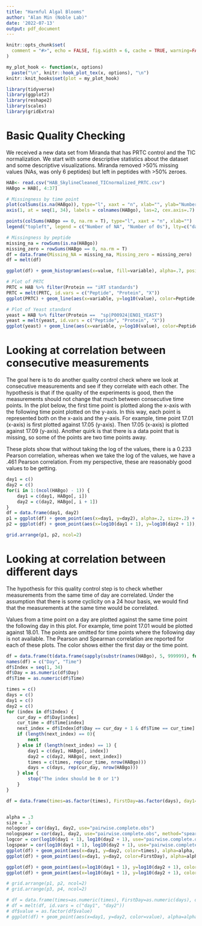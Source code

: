 ```yaml
---
title: "Harmful Algal Blooms"
author: "Alan Min (Noble Lab)"
date: '2022-07-13'
output: pdf_document
---
```


```r
knitr::opts_chunk$set(
  comment = "#>", echo = FALSE, fig.width = 6, cache = TRUE, warning=FALSE, message=FALSE
)

my_plot_hook <- function(x, options)
  paste("\n", knitr::hook_plot_tex(x, options), "\n")
knitr::knit_hooks$set(plot = my_plot_hook)

library(tidyverse)
library(ggplot2)
library(reshape2)
library(scales)
library(gridExtra)
```

# Basic Quality Checking

We received a new data set from Miranda that has PRTC control and the TIC normalization. We start with some descriptive statistics about the dataset and some descriptive visualizations. Miranda removed >50% missing values (NAs, was only 6 peptides) but left in peptides with >50% zeroes. 

```r
HAB<- read.csv("HAB_SkylineCleaned_TICnormalized_PRTC.csv")
HABgo = HAB[, 4:37]

# Missingness by time point
plot(colSums(is.na(HABgo)), type="l", xaxt = "n", xlab="", ylab="Number of NA or Zero at each time point", lty="dashed", ylim=c(0,700), main="Missingness by time point")
axis(1, at = seq(1, 34), labels = colnames(HABgo), las=2, cex.axis=.7)

points(colSums(HABgo == 0, na.rm = T), type="l", xaxt = "n", xlab="")
legend("topleft", legend = c("Number of NA", "Number of 0s"), lty=c("dashed", "solid"))

# Missingness by peptide
missing_na = rowSums(is.na(HABgo))
missing_zero = rowSums(HABgo == 0, na.rm = T)
df = data.frame(Missing_NA = missing_na, Missing_zero = missing_zero)
df = melt(df)

ggplot(df) + geom_histogram(aes(x=value, fill=variable), alpha=.7, position="identity") + xlab("Amount of missingness") +ggtitle("Missingness by peptide")

# Plot of PRTC 
PRTC = HAB %>% filter(Protein == "iRT standards")
PRTC = melt(PRTC, id.vars = c("Peptide", "Protein", "X"))
ggplot(PRTC) + geom_line(aes(x=variable, y=log10(value), color=Peptide, group=Peptide)) + geom_point(aes(x=variable, y=log10(value), color=Peptide, group=Peptide), size=.6) + theme(axis.text.x = element_text(angle = 90)) + ggtitle("PRTC standards over time") + xlab("Time Point (Run_Day.Time)")

# Plot of Yeast standard
yeast = HAB %>% filter(Protein ==  "sp|P00924|ENO1_YEAST")
yeast = melt(yeast, id.vars = c("Peptide", "Protein", "X"))
ggplot(yeast) + geom_line(aes(x=variable, y=log10(value), color=Peptide, group=Peptide)) + geom_point(aes(x=variable, y=log10(value), color=Peptide, group=Peptide), size=.6) + theme(axis.text.x = element_text(angle = 90)) + ggtitle("Yeast standards over time") + xlab("Time Point (Run_Day.Time)")

```


# Looking at correlation between consecutive measurements

The goal here is to do another quality control check where we look at consecutive measurements and see if they correlate with each other. The hypothesis is that if the quality of the experiments is good, then the measurements should not change that much between consecutive time points. In the plot below, the first time point is plotted along the x-axis with the following time point plotted on the y-axis. In this way, each point is represented both on the x-axis and the y-axis. For example, time point 17.01 (x-axis) is first plotted against 17.05 (y-axis). Then 17.05 (x-axis) is plotted against 17.09 (y-axis). Another quirk is that there is a data point that is missing, so some of the points are two time points away. 

These plots show that without taking the log of the values, there is a 0.233 Pearson correlation, whereas when we take the log of the values, we have a .461 Pearson correlation. From my perspective, these are reasonably good values to be getting. 

```r
day1 = c()
day2 = c()
for(i in 1:(ncol(HABgo) - 1)) {
	day1 = c(day1, HABgo[, i])
	day2 = c(day2, HABgo[, i + 1])
}
df = data.frame(day1, day2)
p1 = ggplot(df) + geom_point(aes(x=day1, y=day2), alpha=.2, size=.2) + ggtitle(sprintf("Cor: %.03f, Spear: %.03f", cor(day1, day2, use = "pairwise.complete.obs"), cor(day1, day2, use = "pairwise.complete.obs", method="spearman"))) + xlab("Time Point 1") + ylab("Time Point 2")
p2 = ggplot(df) + geom_point(aes(x=log10(day1 + 1), y=log10(day2 + 1)), alpha=.2, size=.2)+ ggtitle(sprintf("Cor: %.03f, Spear: %.03f", cor(log10(day1+1), log10(day2+1), use = "pairwise.complete.obs"), cor(log10(day1+1), log10(day2+1), use = "pairwise.complete.obs", method="spearman"))) + xlab("Time Point 1") + ylab("Time Point 2")

grid.arrange(p1, p2, ncol=2)
```

# Looking at correlation between different days 

The hypothesis for this quality control step is to check whether measurements from the same time of day are correlated. Under the assumption that there is some cyclicity on a 24 hour basis, we would find that the measurements at the same time would be correlated. 

Values from a time point on a day are plotted against the same time point the following day in this plot. For example, time point 17.01 would be plotted against 18.01. The points are omitted for time points where the following day is not available. The Pearson and Spearman correlation are reported for each of these plots. The color shows either the first day or the time point.  

```r
df = data.frame(t(data.frame(sapply(substr(names(HABgo), 5, 999999), function(x) strsplit(x, ".", fixed=T)))))
names(df) = c("Day", "Time")
df$Index = seq(1, 34)
df$Day = as.numeric(df$Day)
df$Time = as.numeric(df$Time)

times = c()
days = c()
day1 = c()
day2 = c() 
for (index in df$Index) {
	cur_day = df$Day[index]
	cur_time = df$Time[index]
	next_index = df$Index[df$Day == cur_day + 1 & df$Time == cur_time]
	if (length(next_index) == 0){
		next
	} else if (length(next_index) == 1) {
		day1 = c(day1, HABgo[, index])
		day2 = c(day2, HABgo[, next_index])
		times = c(times, rep(cur_time, nrow(HABgo)))
		days = c(days, rep(cur_day, nrow(HABgo)))
	} else {
		stop("The index should be 0 or 1")
	}
}

df = data.frame(times=as.factor(times), FirstDay=as.factor(days), day1=day1, day2=day2)


alpha = .3
size = .3
nologcor = cor(day1, day2, use="pairwise.complete.obs")
nologspear = cor(day1, day2, use="pairwise.complete.obs", method="spearman")
logcor = cor(log10(day1 + 1), log10(day2 + 1), use="pairwise.complete.obs")
logspear = cor(log10(day1 + 1), log10(day2 + 1), use="pairwise.complete.obs", method="spearman")
ggplot(df) + geom_point(aes(x=day1, y=day2, color=times), alpha=alpha, size=size) + xlab("Time Point 1") + ylab("Same Time Next Day") + theme(axis.text.x = element_text(angle = 90)) + ggtitle(sprintf("Cor: %.03f, Spear: %.03f", nologcor, nologspear))
ggplot(df) + geom_point(aes(x=day1, y=day2, color=FirstDay), alpha=alpha, size=size) + xlab("Time Point 1") + ylab("Same Time Next Day") + theme(axis.text.x = element_text(angle = 90))

ggplot(df) + geom_point(aes(x=log10(day1 + 1), y=log10(day2 + 1), color=times), alpha=alpha, size=size) + xlab("log10(Time Point 1 + 1)") + ylab("log10(Same Time Next Day + 1)") + ggtitle(sprintf("Cor: %.03f, Spear: %.03f", logcor, logspear))
ggplot(df) + geom_point(aes(x=log10(day1 + 1), y=log10(day2 + 1), color=FirstDay), alpha=alpha, size=size) + xlab("log10(Time Point 1 + 1)") + ylab("Same Time Next Day + 1")

# grid.arrange(p1, p2, ncol=2)
# grid.arrange(p3, p4, ncol=2)

# df = data.frame(times=as.numeric(times), FirstDay=as.numeric(days), day1=day1, day2=day2)
# df = melt(df, id.vars = c("day1", "day2"))
# df$value = as.factor(df$value)
# ggplot(df) + geom_point(aes(x=day1, y=day2, color=value), alpha=alpha, size=size) + xlab("Time Point 1") + ylab("Same Time Next Day") + facet_wrap("variable")  + theme(axis.text.x = element_text(angle = 90))
```




